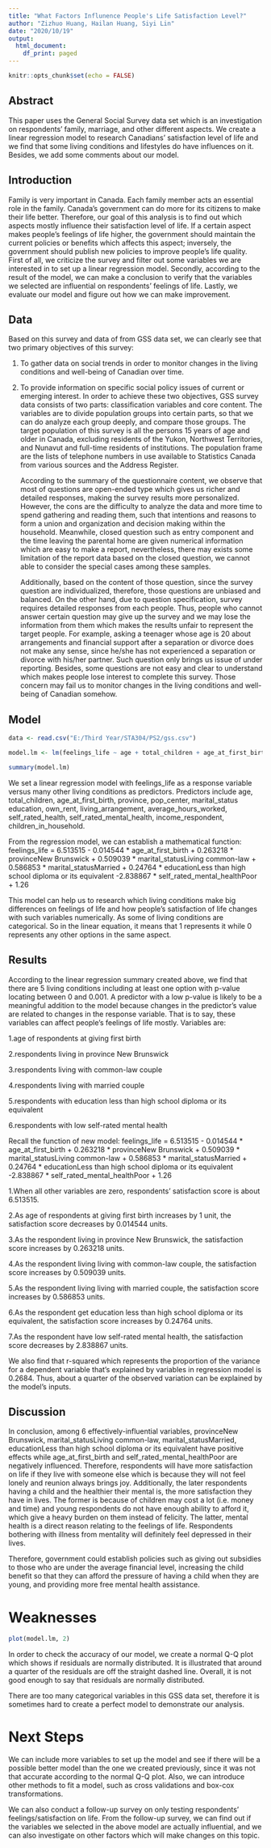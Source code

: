 ---
title: "What Factors Influnence People's Life Satisfaction Level?"
author: "Zizhuo Huang, Hailan Huang, Siyi Lin"
date: "2020/10/19"
output:
  html_document:
    df_print: paged
---

```{r setup, include=FALSE}
knitr::opts_chunk$set(echo = FALSE)
```


## Abstract

  This paper uses the General Social Survey data set which is an investigation on respondents' family, marriage, and other different aspects. We create a linear regression model to research Canadians' satisfaction level of life and we find that some living conditions and lifestyles do have influences on it. Besides, we add some comments about our model.

## Introduction

  Family is very important in Canada. Each family member acts an essential role in the family. Canada's government can do more for its citizens to make their life better. Therefore, our goal of this analysis is to find out which aspects mostly influence their satisfaction level of life. If a certain aspect makes people's feelings of life higher, the government should maintain the current policies or benefits which affects this aspect; inversely, the government should publish new policies to improve people's life quality.
  First of all, we criticize the survey and filter out some variables we are interested in to set up a linear regression model. Secondly, according to the result of the model, we can make a conclusion to verify that the variables we selected are influential on respondents' feelings of life. Lastly, we evaluate our model and figure out how we can make improvement.

## Data

Based on this survey and data of from GSS data set, we can clearly see that two primary objectives of this survey:

1)	To gather data on social trends in order to monitor changes in the living conditions and well-being of Canadian over time.

2)	To provide information on specific social policy issues of current or emerging interest. 
	In order to achieve these two objectives, GSS survey data consists of two parts: classification variables and core content. The variables are to divide population groups into certain parts, so that we can do analyze each group deeply, and compare those groups. The target population of this survey is all the persons 15 years of age and older in Canada, excluding residents of the Yukon, Northwest Territories, and Nunavut and full-time residents of institutions. The population frame are the lists of telephone numbers in use available to Statistics Canada from various sources and the Address Register. 
	
	According to the summary of the questionnaire content, we observe that most of questions are open-ended type which gives us richer and detailed responses, making the survey results more personalized. However, the cons are the difficulty to analyze the data and more time to spend gathering and reading them, such that intentions and reasons to form a union and organization and decision making within the household. Meanwhile, closed question such as entry component and the time leaving the parental home are given numerical information which are easy to make a report, nevertheless, there may exists some limitation of the report data based on the closed question, we cannot able to consider the special cases among these samples. 
	
	Additionally, based on the content of those question, since the survey question are individualized, therefore, those questions are unbiased and balanced. On the other hand, due to question specification, survey requires detailed responses from each people. Thus, people who cannot answer certain question may give up the survey and we may lose the information from them which makes the results unfair to represent the target people. For example, asking a teenager whose age is 20 about arrangements and financial support after a separation or divorce does not make any sense, since he/she has not experienced a separation or divorce with his/her partner. Such question only brings us issue of under reporting. Besides, some questions are not easy and clear to understand which makes people lose interest to complete this survey. Those concern may fail us to monitor changes in the living conditions and well-being of Canadian somehow.


## Model

```{r, echo=F}
data <- read.csv("E:/Third Year/STA304/PS2/gss.csv")

model.lm <- lm(feelings_life ~ age + total_children + age_at_first_birth + province + pop_center + marital_status + education + own_rent + living_arrangement + average_hours_worked + self_rated_health + self_rated_mental_health + income_respondent + children_in_household, data = data)

summary(model.lm)
```

  We set a linear regression model with feelings_life as a response variable versus many other living conditions as predictors. Predictors include age, total_children, age_at_first_birth, province, pop_center, marital_status education, own_rent, living_arrangement, average_hours_worked, self_rated_health, self_rated_mental_health, income_respondent, children_in_household.
  
  From the regression model, we can establish a mathematical function: feelings_life = 6.513515 - 0.014544 * age_at_first_birth + 0.263218 * provinceNew Brunswick + 0.509039 * marital_statusLiving common-law + 0.586853 * marital_statusMarried + 0.24764 * educationLess than high school diploma or its equivalent -2.838867 * self_rated_mental_healthPoor + 1.26
  
  This model can help us to research which living conditions make big differences on feelings of life and how people's satisfaction of life changes with such variables numerically. As some of living conditions are categorical. So in the linear equation, it means that 1 represents it while 0 represents any other options in the same aspect.

## Results

  According to the linear regression summary created above, we find that there are 5 living conditions including at least one option with p-value locating between 0 and 0.001. A predictor with a low p-value is likely to be a meaningful addition to the model because changes in the predictor's value are related to changes in the response variable. That is to say, these variables can affect people's feelings of life mostly. Variables are:

1.age of respondents at giving first birth

2.respondents living in province New Brunswick

3.respondents living with common-law couple

4.respondents living with married couple

5.respondents with education less than high school diploma or its equivalent

6.respondents with low self-rated mental health


  Recall the function of new model: feelings_life = 6.513515 - 0.014544 * age_at_first_birth + 0.263218 * provinceNew Brunswick + 0.509039 * marital_statusLiving common-law + 0.586853 * marital_statusMarried + 0.24764 * educationLess than high school diploma or its equivalent -2.838867 * self_rated_mental_healthPoor + 1.26

1.When all other variables are zero, respondents' satisfaction score is about 6.513515.

2.As age of respondents at giving first birth increases by 1 unit, the satisfaction score decreases by 0.014544 units.

3.As the respondent living in province New Brunswick, the satisfaction score increases by 0.263218 units.

4.As the respondent living living with common-law couple, the satisfaction score increases by 0.509039 units.

5.As the respondent living living with married couple, the satisfaction score increases by 0.586853 units.

6.As the respondent get education less than high school diploma or its equivalent, the satisfaction score increases by 0.24764 units.

7.As the respondent have low self-rated mental health, the satisfaction score decreases by 2.838867 units.

  We also find that r-squared which represents the proportion of the variance for a dependent variable that's explained by variables in regression model is 0.2684. Thus, about a quarter of the observed variation can be explained by the model's inputs.


## Discussion

  In conclusion, among 6 effectively-influential variables, provinceNew Brunswick, marital_statusLiving common-law, marital_statusMarried, educationLess than high school diploma or its equivalent have positive effects while age_at_first_birth and self_rated_mental_healthPoor are negatively influenced. Therefore, respondents will have more satisfaction on life if they live with someone else which is because they will not feel lonely and reunion always brings joy. Additionally, the later respondents having a child and the healthier their mental is, the more satisfaction they have in lives. The former is because of children may cost a lot (i.e. money and time) and young respondents do not have enough ability to afford it, which give a heavy burden on them instead of felicity. The latter, mental health is a direct reason relating to the feelings of life. Respondents bothering with illness from mentality will definitely feel depressed in their lives.

  Therefore, government could establish policies such as giving out subsidies to those who are under the average financial level, increasing the child benefit so that they can afford the pressure of having a child when they are young, and providing more free mental health assistance. 


# Weaknesses

```{r}
plot(model.lm, 2)
```

  In order to check the accuracy of our model, we create a normal Q-Q plot which shows if residuals are normally distributed. It is illustrated that around a quarter of the residuals are off the straight dashed line. Overall, it is not good enough to say that residuals are normally distributed.
  
  There are too many categorical variables in this GSS data set, therefore it is sometimes hard to create a perfect model to demonstrate our analysis.

# Next Steps

  We can include more variables to set up the model and see if there will be a possible better model than the one we created previously, since it was not that accurate according to the normal Q-Q plot. Also, we can introduce other methods to fit a model, such as cross validations and box-cox transformations.
  
  We can also conduct a follow-up survey on only testing respondents' feelings/satisfaction on life. From the follow-up survey, we can find out if the variables we selected in the above model are actually influential, and we can also investigate on other factors which will make changes on this topic.

